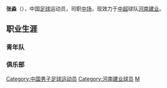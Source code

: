 {{Otheruses|subject=中国男子足球运动员|other=同名人物|张淼}}
{{expand|time=2013-04-22T04:33:17+00:00}}
{{unreferenced|time=2013-04-22T04:33:17+00:00}}
{{Football player infobox
| playername = 张淼
| image =
| fullname = 张淼
| height = 177厘米
| nickname =
| dateofbirth = {{Birth date and age|year=1982|month=10|day=14}}
| cityofbirth =
| countryofbirth = {{flagicon|CHN}}[[中国|中国]]
| currentclub = {{flagicon|CHN}}[[河南建业|河南建业]]
| clubnumber = 16
| position = [[中场|中场]]
| youthyears =
| youthclubs =
| years =
| clubs = {{flagicon|CHN}}[[河南建业|河南建业]]
| caps(goals) =
| nationalyears =
| nationalteam =
| nationalcaps(goals) =
| pcupdate = 2009年3月22日 (日) 04:45 (UTC)
| ntupdate = 2009年3月22日 (日) 04:45 (UTC)
| manageryears =
| managerclubs =
}}

'''张淼'''（{{bd|1982年|10月14日|catIdx=Z}}），中国[[足球|足球]]运动员，司职[[中场|中场]]，现效力于[[中超|中超]]球队[[河南建业|河南建业]]。
==职业生涯==
===青年队===
===俱乐部===

{{2004年河南建业名单}}
{{2009年河南建业名单}}
{{足球运动员小作品}}
{{DEFAULTSORT:ZHANG Miao}}

[[Category:中国男子足球运动员|Category:中国男子足球运动员]]
[[Category:河南建业球员|Category:河南建业球员]]
[[Category:张姓|M]]